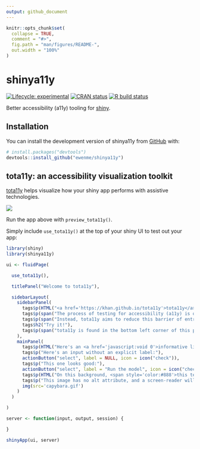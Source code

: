 ```yaml
---
output: github_document
---
```


<!-- README.md is generated from README.Rmd. Please edit that file -->

```r
knitr::opts_chunk$set(
  collapse = TRUE,
  comment = "#>",
  fig.path = "man/figures/README-",
  out.width = "100%"
)
```

# shinya11y

<!-- badges: start -->
[![Lifecycle: experimental](https://img.shields.io/badge/lifecycle-experimental-orange.svg)](https://www.tidyverse.org/lifecycle/#experimental)
[![CRAN status](https://www.r-pkg.org/badges/version/shinya11y)](https://CRAN.R-project.org/package=shinya11y)
[![R build status](https://github.com/ewenme/shinya11y/workflows/R-CMD-check/badge.svg)](https://github.com/ewenme/shinya11y/actions)
<!-- badges: end -->

Better accessibility (a11y) tooling for [shiny](https://shiny.rstudio.com/).

## Installation

You can install the development version of shinya11y from [GitHub](https://github.com/) with:

``` r
# install.packages("devtools")
devtools::install_github("ewenme/shinya11y")
```

## tota11y: an accessibility visualization toolkit 

[tota11y](https://khan.github.io/tota11y) helps visualize how your shiny app performs with assistive technologies.

![](man/figures/tota11y.gif)

Run the app above with `preview_tota11y()`.

Simply include `use_tota11y()` at the top of your shiny UI to test out your app:

```r
library(shiny)
library(shinya11y)

ui <- fluidPage(

  use_tota11y(),

  titlePanel("Welcome to tota11y"),

  sidebarLayout(
    sidebarPanel(
      tags$p(HTML("<a href='https://khan.github.io/tota11y'>tota11y</a> helps visualize how your site performs with assistive technologies.")),
      tags$p(span("The process of testing for accessibility (a11y) is often tedious and confusing. In many cases, developers must have some prior accessibility knowledge in order to make sense of the results.")),
      tags$p(span("Instead, tota11y aims to reduce this barrier of entry by helping visualize accessibility violations (and successes), while educating on best practices.")),
      tags$h2("Try it!"),
      tags$p(span("tota11y is found in the bottom left corner of this page. Here are some shiny UI elements to try it on."))
    ),
    mainPanel(
      tags$p(HTML("Here's an <a href='javascript:void 0'>informative link about something</a>. Here's another that simply says <a href='javascript:void 0'>click here</a>, which is not helpful to a screen reader.")),
      tags$p("Here's an input without an explicit label:"),
      actionButton("select", label = NULL, icon = icon("check")),
      tags$p("This one looks good:"),
      actionButton("select", label = "Run the model", icon = icon("check")),
      tags$p(HTML("On this background, <span style='color:#888'>this text</span> is too light.")),
      tags$p("This image has no alt attribute, and a screen-reader will likely read off its filename:"),
      img(src='capybara.gif')
    )
  )

)

server <- function(input, output, session) {

}

shinyApp(ui, server)
```

